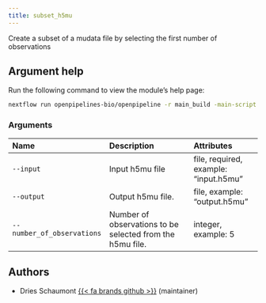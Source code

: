 ```yaml
---
title: subset_h5mu
---
```


Create a subset of a mudata file by selecting the first number of observations


## Argument help

Run the following command to view the module's help page:
```bash
nextflow run openpipelines-bio/openpipeline -r main_build -main-script target/nextflow/filter/subset_h5mu/main.nf --help
```

### Arguments



:::{.column-body-outset}
|Name                       |Description                                               |Attributes                            |
|:--------------------------|:---------------------------------------------------------|:-------------------------------------|
|`--input`                  |Input h5mu file                                           |file, required, example: "input.h5mu" |
|`--output`                 |Output h5mu file.                                         |file, example: "output.h5mu"          |
|`--number_of_observations` |Number of observations to be selected from the h5mu file. |integer, example: 5                   |
:::

## Authors

 * Dries Schaumont [{{< fa brands github >}}](https://github.com/DriesSchaumont) (maintainer)
